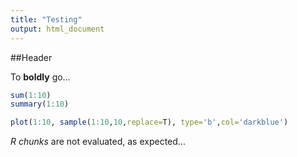 ```yaml
---
title: "Testing"
output: html_document
---
```


##Header

To **boldly** go...

```r
sum(1:10)
summary(1:10)
```

```r
plot(1:10, sample(1:10,10,replace=T), type='b',col='darkblue')
```

_R chunks_ are not evaluated, as expected...